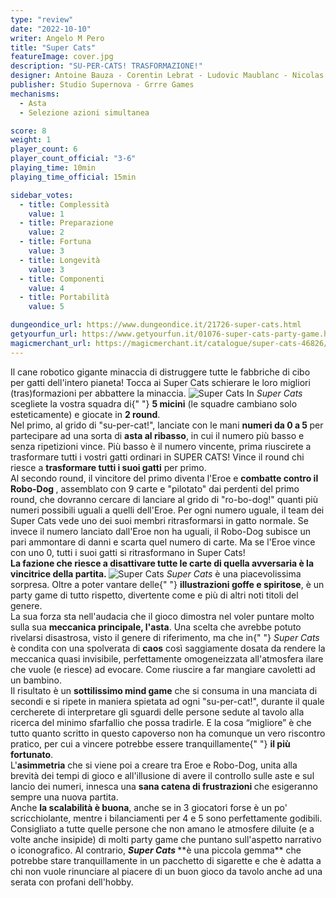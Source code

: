 ```yaml
---
type: "review"
date: "2022-10-10"
writer: Angelo M Pero
title: "Super Cats"
featureImage: cover.jpg
description: "SU-PER-CATS! TRASFORMAZIONE!"
designer: Antoine Bauza - Corentin Lebrat - Ludovic Maublanc - Nicolas Oury - Théo Rivière
publisher: Studio Supernova - Grrre Games
mechanisms:
  - Asta
  - Selezione azioni simultanea

score: 8
weight: 1
player_count: 6
player_count_official: "3-6"
playing_time: 10min
playing_time_official: 15min

sidebar_votes:
  - title: Complessità
    value: 1
  - title: Preparazione
    value: 2
  - title: Fortuna
    value: 3
  - title: Longevità
    value: 3
  - title: Componenti
    value: 4
  - title: Portabilità
    value: 5

dungeondice_url: https://www.dungeondice.it/21726-super-cats.html
getyourfun_url: https://www.getyourfun.it/01076-super-cats-party-game.html?fast_search=fs
magicmerchant_url: https://magicmerchant.it/catalogue/super-cats-46826/
---
```


<Setting>
  Il cane robotico gigante minaccia di distruggere tutte le fabbriche di cibo
  per gatti dell'intero pianeta! Tocca ai Super Cats schierare le loro migliori
  (tras)formazioni per abbattere la minaccia.
</Setting>

<img src="./game1.jpg" alt="Super Cats" />

<Rules>
  In <em>Super Cats</em> scegliete la vostra squadra di{" "}
  <strong>5 micini</strong> (le squadre cambiano solo esteticamente) e giocate
  in <strong>2 round</strong>.<br />
  Nel primo, al grido di "su-per-cat!", lanciate con le mani <strong>
    numeri da 0 a 5
  </strong> per partecipare ad una sorta di <strong>asta al ribasso</strong>, in
  cui il numero più basso e senza ripetizioni vince. Più basso è il numero vincente,
  prima riuscirete a trasformare tutti i vostri gatti ordinari in SUPER CATS! Vince
  il round chi riesce a <strong>trasformare tutti i suoi gatti</strong> per primo.
  <br />
  Al secondo round, il vincitore del primo diventa l'Eroe e <strong>
    combatte contro il Robo-Dog
  </strong>, assemblato con 9 carte e "pilotato" dai perdenti del primo round, che
  dovranno cercare di lanciare al grido di "ro-bo-dog!" quanti più numeri possibili
  uguali a quelli dell'Eroe. Per ogni numero uguale, il team dei Super Cats vede
  uno dei suoi membri ritrasformarsi in gatto normale. Se invece il numero lanciato
  dall'Eroe non ha uguali, il Robo-Dog subisce un pari ammontare di danni e scarta
  quel numero di carte. Ma se l'Eroe vince con uno 0, tutti i suoi gatti si ritrasformano
  in Super Cats!
  <br />
  <strong>
    La fazione che riesce a disattivare tutte le carte di quella avversaria è la
    vincitrice della partita.
  </strong>
</Rules>

<img src="./game2.jpg" alt="Super Cats" />

<Feedback>
  <em>Super Cats</em> è una piacevolissima sorpresa. Oltre a poter vantare delle{" "}
  <strong>illustrazioni goffe e spiritose</strong>, è un party game di tutto
  rispetto, divertente come e più di altri noti titoli del genere.
  <br />
  La sua forza sta nell'audacia che il gioco dimostra nel voler puntare molto
  sulla sua <strong>meccanica principale, l'asta</strong>. Una scelta che
  avrebbe potuto rivelarsi disastrosa, visto il genere di riferimento, ma che in{" "}
  <em>Super Cats</em> è condita con una spolverata di <strong>caos</strong> così
  saggiamente dosata da rendere la meccanica quasi invisibile, perfettamente
  omogeneizzata all'atmosfera ilare che vuole (e riesce) ad evocare. Come
  riuscire a far mangiare cavoletti ad un bambino.
  <br />
  Il risultato è un <strong>sottilissimo mind game</strong> che si consuma in
  una manciata di secondi e si ripete in maniera spietata ad ogni "su-per-cat!",
  durante il quale cercherete di interpretare gli sguardi delle persone sedute
  al tavolo alla ricerca del minimo sfarfallio che possa tradirle. E la cosa
  “migliore” è che tutto quanto scritto in questo capoverso non ha comunque un
  vero riscontro pratico, per cui a vincere potrebbe essere tranquillamente{" "}
  <strong>il più fortunato</strong>.<br />
  L'<strong>asimmetria</strong> che si viene poi a creare tra Eroe e Robo-Dog, unita
  alla brevità dei tempi di gioco e all'illusione di avere il controllo sulle aste
  e sul lancio dei numeri, innesca una <strong>
    sana catena di frustrazioni
  </strong> che esigeranno sempre una nuova partita.
  <br />
  Anche <strong>la scalabilità è buona</strong>, anche se in 3 giocatori forse è
  un po' scricchiolante, mentre i bilanciamenti per 4 e 5 sono perfettamente godibili.
  <br />
  Consigliato a tutte quelle persone che non amano le atmosfere diluite (e a volte
  anche insipide) di molti party game che puntano sull'aspetto narrativo o iconografico.
  Al contrario, <strong>
    <em>Super Cats</em>
  </strong> **è una piccola gemma** che potrebbe stare tranquillamente in un pacchetto
  di sigarette e che è adatta a chi non vuole rinunciare al piacere di un buon gioco
  da tavolo anche ad una serata con profani dell'hobby.
</Feedback>
